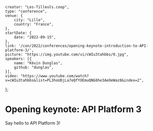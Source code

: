     creator: "Les-Tilleuls.coop",
    type: "conference",
    venue: {
        city: "Lille",
        country: "France",
    },
    startDate: {
        date: "2022-09-15",
    },
    link: '/con/2022/conferences/opening-keynote-introduction-to-API-platform-3/',
    picture: "https://img.youtube.com/vi/cWIu3tahbbs/0.jpg",
    speakers: [{
        name: "Kévin Dunglas",
        github: "dunglas",
    }],
    video: "https://www.youtube.com/watch?v=cWIu3tahbbs&list=PL3hoUDjLa7eQfYOEmuQNG8he3AeOeWaz8&index=2",
};

# Opening keynote: API Platform 3

Say hello to API Platform 3!
